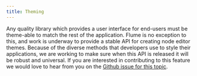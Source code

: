 ```yaml
---
title: Theming
---
```


Any quality library which provides a user interface for end-users must be theme-able to match the rest of the application. Flume is no exception to this, and work is underway to provide a stable API for creating node editor themes. Because of the diverse methods that developers use to style their applications, we are working to make sure when this API is released it will be robust and universal. If you are interested in contributing to this feature we would love to hear from you on the [Github issue for this topic](https://github.com/chrisjpatty/flume/issues/18).
